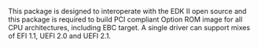 <!-- [[Category:EDKII Packages]] -->
This package is designed to interoperate with the EDK II open source and this package is required to build PCI compliant Option ROM image for all CPU architectures, including EBC target. A single driver can support mixes of EFI 1.1, UEFI 2.0 and UEFI 2.1. 
